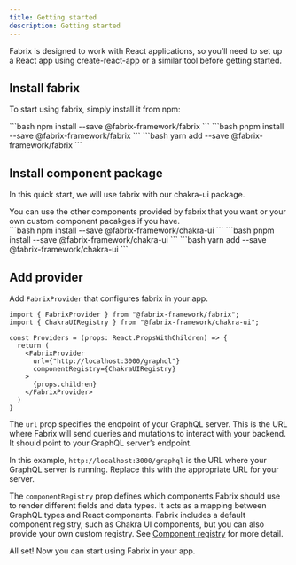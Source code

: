 ```yaml
---
title: Getting started
description: Getting started
---
```


Fabrix is designed to work with React applications, so you’ll need to set up a React app using create-react-app or a similar tool before getting started.

## Install fabrix

To start using fabrix, simply install it from npm:

<Tabs>
<TabItem label="npm">
```bash
npm install --save @fabrix-framework/fabrix
```
</TabItem>
<TabItem label="pnpm">
```bash
pnpm install --save @fabrix-framework/fabrix
```
</TabItem>
<TabItem label="yarn">
```bash
yarn add --save @fabrix-framework/fabrix
```
</TabItem>
</Tabs>

## Install component package

In this quick start, we will use fabrix with our chakra-ui package.

<Aside>
You can use the other components provided by fabrix that you want or your own custom component pacakges if you have.
</Aside>

<Tabs>
<TabItem label="npm">
```bash
npm install --save @fabrix-framework/chakra-ui
```
</TabItem>
<TabItem label="pnpm">
```bash
pnpm install --save @fabrix-framework/chakra-ui
```
</TabItem>
<TabItem label="yarn">
```bash
yarn add --save @fabrix-framework/chakra-ui
```
</TabItem>
</Tabs>

## Add provider

Add `FabrixProvider` that configures fabrix in your app.

```tsx
import { FabrixProvider } from "@fabrix-framework/fabrix";
import { ChakraUIRegistry } from "@fabrix-framework/chakra-ui";

const Providers = (props: React.PropsWithChildren) => {
  return (
    <FabrixProvider
      url={"http://localhost:3000/graphql"}
      componentRegistry={ChakraUIRegistry}
    >
      {props.children}
    </FabrixProvider>
  )
}
```

The `url` prop specifies the endpoint of your GraphQL server. This is the URL where Fabrix will send queries and mutations to interact with your backend. It should point to your GraphQL server’s endpoint. 

In this example, `http://localhost:3000/graphql` is the URL where your GraphQL server is running. Replace this with the appropriate URL for your server.

The `componentRegistry` prop defines which components Fabrix should use to render different fields and data types. It acts as a mapping between GraphQL types and React components. Fabrix includes a default component registry, such as Chakra UI components, but you can also provide your own custom registry. See [Component registry](/docs/guides/component-registry) for more detail.

All set! Now you can start using Fabrix in your app.
